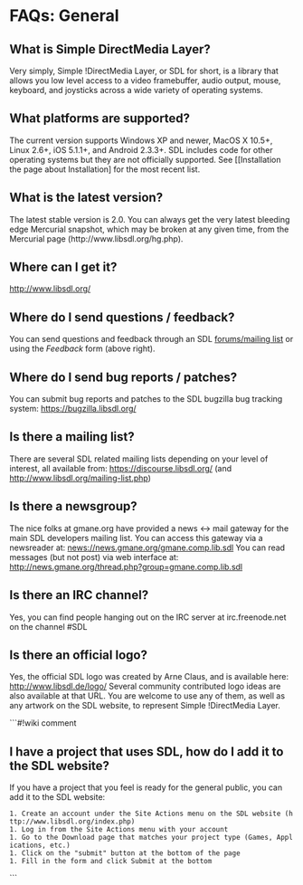 <!-- pragma camelcase off -->

= FAQs: General =


== What is Simple DirectMedia Layer? ==
Very simply, Simple !DirectMedia Layer, or SDL for short, is a library that allows you low level access to a video framebuffer, audio output, mouse, keyboard, and joysticks across a wide variety of operating systems.

== What platforms are supported? ==
The current version supports Windows XP and newer, MacOS X 10.5+, Linux 2.6+, iOS 5.1.1+, and Android 2.3.3+.  SDL includes code for other operating systems but they are not officially supported.  See <!-- [http://hg.libsdl.org/SDL/file/default/docs/README-platforms.md]] --> [[Installation the page about Installation] for the most recent list.

== What is the latest version? ==
The latest stable version is 2.0. You can always get the very latest bleeding edge Mercurial snapshot, which may be broken at any given time, from the Mercurial page (http://www.libsdl.org/hg.php).

== Where can I get it? ==
http://www.libsdl.org/

== Where do I send questions / feedback? ==
You can send questions and feedback through an SDL <!-- forum (http://forums.libsdl.org/) or mailing list (http://www.libsdl.org/mailing-list.php) --> [https://discourse.libsdl.org/ forums/mailing list] or using the ''Feedback'' form (above right).

== Where do I send bug reports / patches? ==
You can submit bug reports and patches to the SDL bugzilla bug tracking system: https://bugzilla.libsdl.org/

== Is there a mailing list? ==
There are several SDL related mailing lists depending on your level of interest, all available from: https://discourse.libsdl.org/ (and http://www.libsdl.org/mailing-list.php)

== Is there a newsgroup? ==
The nice folks at gmane.org have provided a news <-> mail gateway for the main SDL developers mailing list. You can access this gateway via a newsreader at: news://news.gmane.org/gmane.comp.lib.sdl You can read messages (but not post) via web interface at: http://news.gmane.org/thread.php?group=gmane.comp.lib.sdl

== Is there an IRC channel? ==
Yes, you can find people hanging out on the IRC server at irc.freenode.net on the channel #SDL

== Is there an official logo? ==
Yes, the official SDL logo was created by Arne Claus, and is available here: http://www.libsdl.de/logo/ Several community contributed logo ideas are also available at that URL. You are welcome to use any of them, as well as any artwork on the SDL website, to represent Simple !DirectMedia Layer.

```#!wiki comment
== I have a project that uses SDL, how do I add it to the SDL website? ==
If you have a project that you feel is ready for the general public, you can add it to the SDL website:

 1. Create an account under the Site Actions menu on the SDL website (http://www.libsdl.org/index.php)
 1. Log in from the Site Actions menu with your account
 1. Go to the Download page that matches your project type (Games, Applications, etc.)
 1. Click on the "submit" button at the bottom of the page
 1. Fill in the form and click Submit at the bottom
```
